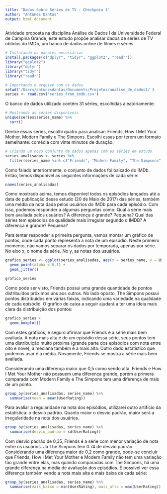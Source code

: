 ```yaml
---
title: "Dados Sobre Séries de TV - Checkpoin 1"
author: "Antunes Dantas"
output: html_document
---
```


Atividade proposta na disciplina Análise de Dados I da Universidade Federal de Campina Grande, este estudo propõe analisar dados de séries de TV obtidos do IMDb, um banco de dados online de filmes e séries.

```r
# Instalando os pacotes necessários
install.packages(c("dplyr", "tidyr", "ggplot2", "readr"))
library("ggplot2")
library("dplyr")
library("tidyr")
library("readr")
```


```r
# Importando o arquivo com os dados
setwd('/Users/antunesdantas/Documents/Projetos/analise_de_dados1/')
series <- read.csv('series_from_imdb.csv')
```

O banco de dados utilizado contém 31 séries, escolhidas aleatoriamente:

```r
# Mostrando as séries disponíveis
unique(series$series_name) %>%
  sort()
```

Dentre essas séries, escolhi quatro para analisar: Friends, How I Met Your Mother, Modern Family e The Simpons. Escolhi essas por terem um formato semelhante: comédia com vinte minutos de duração.

```r
# Criando um novo conjunto de dados apenas com as séries em estudo
series_analisadas <- series %>% 
  filter(series_name %in% c("Friends", "Modern Family", "The Simpsons", "How I Met Your Mother"))
```

Como falado anteriormente, o conjunto de dados foi baixado do IMDb. Então, temos disponível as seguintes informações de cada série:

```r
names(series_analisadas)
```

Como mostrado acima, temos disponível todos os episódios lançados até a data de publicação desse estudo (20 de Maio de 2017) das séries, também uma média da nota dada pelos usuários do IMDb para cada episódio. Com isso, podemos responder a algumas perguntas como: Qual a série mais bem avaliada pelos usuários? A diferença é grande? Pequena? Qual das séries tem episódios de qualidade mais irregular segundo o IMDB? A diferença é grande? Pequena?

Para tentar responder a primeira pergunta, vamos montar um gráfico de pontos, onde cada ponto representa a nota de um episódio. Neste primeiro momento, não vamos separar os dados por temporada, apenas por série. No eixo x, o nome da série. No y, as notas dos usuários.

```r
grafico_series <- ggplot(series_analisadas, aes(x = series_name, y = UserRating, color = series_name)) +
  geom_point(alpha = 0.1) +
  geom_jitter()

grafico_series
```

Como pode ser visto, Friends possui uma grande quantidade de pontos distribuídos próximos uns aos outros. No lado oposto, The Simpons possui pontos distribuídos em várias faixas, indicando uma variedade na qualidade de cada episódio. O gráfico de caixa a seguir ajudará a ter uma ideia mais clara da distribuição dos pontos:

```r
grafico_series +
  geom_boxplot()
```

Com estes gráficos, é seguro afirmar que Friends é a série mais bem avaliada. A nota mais alta é de um episódio dessa série, seus pontos tem uma distribuição muito próxima (grande parte dos episódios com nota entre oito e nove), a mediana também é a mais alta. Outro dado estatístico que podemos usar é a média. Novamente, Friends se mostra a série mais bem avaliada.

Considerando uma diferença maior que 0,5 como sendo alta, Friends e How I Met Your Mother não possuem uma diferença grande, porém a primera comparada com Modern Family e The Simpons tem uma diferença de mais de um ponto.

```r
group_by(series_analisadas, series_name) %>%
  summarise(mean = mean(UserRating))
```

Para avaliar a regularidade na nota dos episódios, utilizarei outro artifício da estatística: o desvio padrão. Quanto maior o desvio padrão, maior será a irregularidade na nota dos usuários.

```r
group_by(series_analisadas, series_name) %>%
  summarise(desvio_padrao = sd(UserRating))
```

Com desvio padrão de 0,35, Friends é a série com menor variação de nota entre os usuários. Já The Simpons tem 0.74 de desvio padrão. Considerando uma diferença maior de 0,2 como grande, pode-se concluir que Friends, How I Met Your Mother e Modern Family não tem uma variação tão grande entre elas, mas quando comparadas com The Simpons, há uma grande diferença na média de avaliação dos episódios. É possível ver essa diferença também vendo a nota mais alta e mais baixa de cada série:

```r
group_by(series_analisadas, series_name) %>%
  summarise(mais_baixo = min(UserRating), mais_alto = max(UserRating))
```
